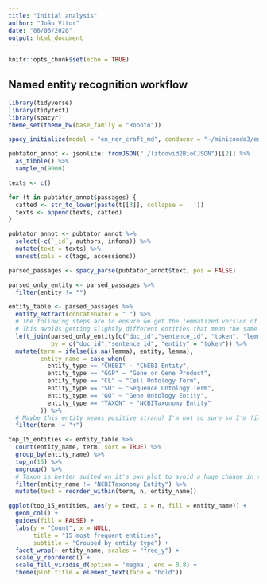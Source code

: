 ```yaml
---
title: "Initial analysis"
author: "João Vitor"
date: "06/06/2020"
output: html_document
---
```


```r
knitr::opts_chunk$set(echo = TRUE)
```

## Named entity recognition workflow

```r
library(tidyverse)
library(tidytext)
library(spacyr)
theme_set(theme_bw(base_family = "Roboto"))

spacy_initialize(model = "en_ner_craft_md", condaenv = "~/miniconda3/envs/spacy-proc")
```

```r

pubtator_annot <- jsonlite::fromJSON("./litcovid2BioCJSON")[[2]] %>% 
  as_tibble() %>% 
  sample_n(9000)

```

```r
texts <- c()

for (t in pubtator_annot$passages) {
  catted <- str_to_lower(paste(t[[3]], collapse = ' '))
  texts <- append(texts, catted)
}

pubtator_annot <- pubtator_annot %>% 
  select(-c(`_id`, authors, infons)) %>% 
  mutate(text = texts) %>%
  unnest(cols = c(tags, accessions))
```

```r
parsed_passages <- spacy_parse(pubtator_annot$text, pos = FALSE) 

parsed_only_entity <- parsed_passages %>% 
  filter(entity != "")

entity_table <- parsed_passages %>% 
  entity_extract(concatenator = " ") %>% 
  # The following steps are to ensure we get the lemmatized version of the entity,
  # This avoids getting slightly different entities that mean the same thing
  left_join(parsed_only_entity[c("doc_id","sentence_id", "token", "lemma")], 
            by = c("doc_id","sentence_id", "entity" = "token")) %>% 
  mutate(term = ifelse(is.na(lemma), entity, lemma),
         entity_name = case_when(
           entity_type == "CHEBI" ~ "ChEBI Entity",
           entity_type == "GGP" ~ "Gene or Gene Product",
           entity_type == "CL" ~ "Cell Ontology Term",
           entity_type == "SO" ~ "Sequence Ontology Term",
           entity_type == "GO" ~ "Gene Ontology Entity",
           entity_type == "TAXON" ~ "NCBITaxonomy Entity"
         )) %>% 
  # Maybe this entity means positive strand? I'm not so sure so I'm filtering it out
  filter(term != "+")

top_15_entities <- entity_table %>%  
  count(entity_name, term, sort = TRUE) %>% 
  group_by(entity_name) %>% 
  top_n(15) %>% 
  ungroup() %>% 
  # Taxon is better suited on it's own plot to avoid a huge change in the scale
  filter(entity_name != "NCBITaxonomy Entity") %>% 
  mutate(text = reorder_within(term, n, entity_name))
```


```r
ggplot(top_15_entities, aes(y = text, x = n, fill = entity_name)) + 
  geom_col() + 
  guides(fill = FALSE) +
  labs(y = "Count", x = NULL, 
       title = "15 most frequent entities",
       subtitle = "Grouped by entity type") +
  facet_wrap(~ entity_name, scales = "free_y") +
  scale_y_reordered() +
  scale_fill_viridis_d(option = 'magma', end = 0.8) +
  theme(plot.title = element_text(face = "bold"))
```


